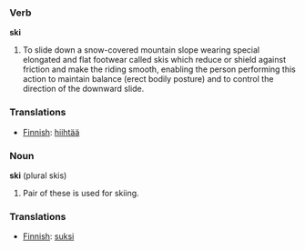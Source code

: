 === Verb ===
'''ski'''

#To slide down a snow-covered mountain slope wearing special elongated and flat footwear called skis which reduce or shield against friction and make the riding smooth, enabling the person performing this action to maintain balance (erect bodily posture) and to control the direction of the downward slide.

=== Translations ===
*[[Finnish]]: [[hiihtää]]

=== Noun ===
'''ski''' (plural skis)

#Pair of these is used for skiing.

=== Translations ===
*[[Finnish]]: [[suksi]]